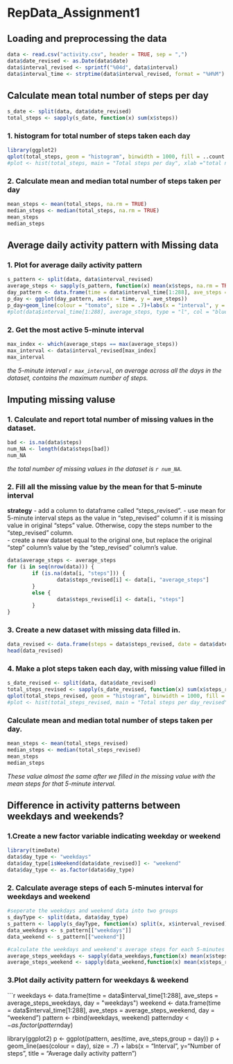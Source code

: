RepData_Assignment1
========================================================
## Loading and preprocessing the data

```r
data <- read.csv("activity.csv", header = TRUE, sep = ",")
data$date_revised <- as.Date(data$date)
data$interval_revised <- sprintf("%04d", data$interval)
data$interval_time <- strptime(data$interval_revised, format = "%H%M")
```


## Calculate mean total number of steps per day
```r
s_date <- split(data, data$date_revised)
total_steps <- sapply(s_date, function(x) sum(x$steps))
```

### 1. histogram for total number of steps taken each day
```r
library(ggplot2)
qplot(total_steps, geom = "histogram", binwidth = 1000, fill = ..count.., xlab = "Total steps per day", ylab = "Number of Days", main = "Total steps per day Frequency")
#plot <- hist(total_steps, main = "Total steps per day", xlab ="total number of steps taken each day")
```

### 2. Calculate mean and median total number of steps taken per day
```r
mean_steps <- mean(total_steps, na.rm = TRUE)
median_steps <- median(total_steps, na.rm = TRUE)
mean_steps
median_steps
```


## Average daily activity pattern with Missing data

### 1. Plot for average daily activity pattern
```r
s_pattern <- split(data, data$interval_revised) 
average_steps <- sapply(s_pattern, function(x) mean(x$steps, na.rm = TRUE))
day_pattern <- data.frame(time = data$interval_time[1:288], ave_steps = average_steps)
p_day <- ggplot(day_pattern, aes(x = time, y = ave_steps))
p_day+geom_line(colour = "tomato", size = .7)+labs(x = "interval", y = "Number of steps", title = "Average Daily Activity Pattern")
#plot(data$interval_time[1:288], average_steps, type = "l", col = "blue", main = "Average daily activity pattern", xlab = "interval", ylab = "Number of steps")
```

### 2. Get the most active 5-minute interval
```r
max_index <- which(average_steps == max(average_steps))
max_interval <- data$interval_revised[max_index]
max_interval
```
*the 5-minute interval `r max_interval`, on average across all the days in the dataset, contains the maximum number of steps.*


## Imputing missing valuse

### 1. Calculate and report total number of missing values in the dataset. 
```r
bad <- is.na(data$steps)
num_NA <- length(data$steps[bad])
num_NA
```
*the total number of missing values in the dataset is `r num_NA`.*

### 2. Fill all the missing value by the mean for that 5-minute interval
**strategy**
- add a column to dataframe called "steps_revised".
- use mean for 5-minute interval steps as the value in "step_revised" column if it is missing value in original "steps" value. Otherwise, copy the steps number to the "step_revised" column.  
- create a new dataset equal to the original one, but replace the original "step" column's value by the "step_revised" column's value.
```r
data$average_steps <- average_steps
for (i in seq(nrow(data))) {
        if (is.na(data[i, "steps"])) {
                data$steps_revised[i] <- data[i, "average_steps"]
        }
        else {
                data$steps_revised[i] <- data[i, "steps"]
        }
}
```

### 3. Create a new dataset with missing data filled in. 
```r
data_revised <- data.frame(steps = data$steps_revised, date = data$date, interval = data$interval)
head(data_revised)
```

### 4. Make a plot steps taken each day, with missing value filled in
```r
s_date_revised <- split(data, data$date_revised)
total_steps_revised <- sapply(s_date_revised, function(x) sum(x$steps_revised, na.rm = TRUE))
qplot(total_steps_revised, geom = "histogram", binwidth = 1000, fill = ..count.., xlab = "Total steps per day", ylab = "Number of Days", main = "Total steps per day(simulated data)")
#plot <- hist(total_steps_revised, main = "Total steps per day_revised", xlab ="total number of steps taken each day_revised")
```

### Calculate mean and median total number of steps taken per day. 
```r
mean_steps <- mean(total_steps_revised)
median_steps <- median(total_steps_revised)
mean_steps
median_steps
```
*These value almost the same after we filled in the missing value with the mean steps for that 5-minute interval.*

## Difference in activity patterns between weekdays and weekends?
### 1.Create a new factor variable indicating weekday or weekend
```r
library(timeDate)
data$day_type <- "weekdays"
data$day_type[isWeekend(data$date_revised)] <- "weekend"
data$day_type <- as.factor(data$day_type)
```

### 2. Calculate average steps of each 5-minutes interval for weekdays and weekend
```r
#seperate the weekdays and weekend data into two groups
s_dayType <- split(data, data$day_type)
s_pattern <- lapply(s_dayType, function(x) split(x, x$interval_revised))
data_weekdays <- s_pattern[["weekdays"]]
data_weekend <- s_pattern[["weekend"]]

#calculate the weekdays and weekend's average steps for each 5-minutes interval.
average_steps_weekdays <- sapply(data_weekdays,function(x) mean(x$steps_revised))
average_steps_weekend <- sapply(data_weekend,function(x) mean(x$steps_revised))
```

### 3.Plot daily activity pattern for weekdays & weekend

```r
weekdays <- data.frame(time = data$interval_time[1:288], ave_steps = average_steps_weekdays, day = "weekdays")
weekend <- data.frame(time = data$interval_time[1:288], ave_steps = average_steps_weekend, day = "weekend")
pattern <- rbind(weekdays, weekend)
pattern$day <- as.factor(pattern$day)

library(ggplot2)
p <- ggplot(pattern, aes(time, ave_steps,group = day))
p + geom_line(aes(colour = day), size = .7) + labs(x = "Interval", y="Number of steps", title = "Average daily activity pattern")
